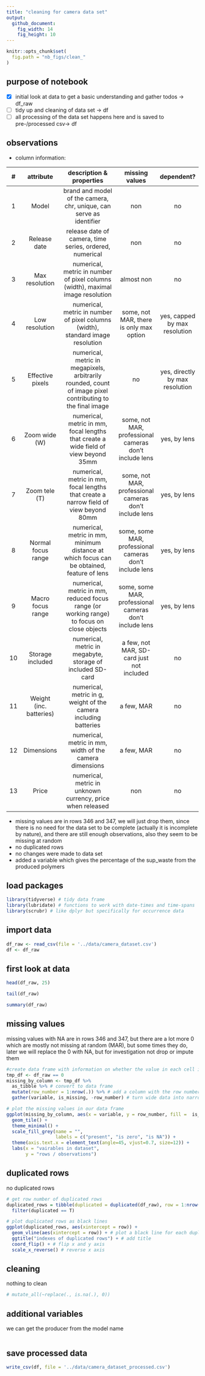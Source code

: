 ```yaml
---
title: "cleaning for camera data set"
output: 
  github_document:
    fig_width: 14
    fig_height: 10
---
```


```r
knitr::opts_chunk$set(
  fig.path = "nb_figs/clean_"
)
```



## purpose of notebook

  - [x] initial look at data to get a basic understanding and gather todos -> df_raw
  - [ ] tidy up and cleaning of data set -> df
  - [ ] all processing of the data set happens here and is saved to pre-/processed csv-> df
 

## observations

  - column information:  
  
  |  # | attribute | description & properties | missing values | dependent? |                                                                                              
  |:--:|:---------:|:-----------------------------------------------------------:|:---:|:---:|
  | 1 | Model | brand and model of the camera, chr, unique, can serve as identifier | non | no |
  | 2 | Release date | release date of camera, time series, ordered, numerical | non | no |
  | 3 | Max resolution | numerical, metric in number of pixel columns (width), maximal image resolution | almost non | no |
  | 4 | Low resolution | numerical, metric in number of pixel columns (width), standard image resolution | some, not MAR, there is only max option | yes, capped by max resolution |
  | 5 | Effective pixels | numerical, metric in megapixels, arbitrarily rounded, count of image pixel contributing to the final image | no | yes, directly by max resolution |
  | 6 | Zoom wide (W) | numerical, metric in mm, focal lengths that create a wide field of view beyond 35mm | some, not MAR, professional cameras don't include lens | yes, by lens |
  | 7 | Zoom tele (T) | numerical, metric in mm, focal lengths that create a narrow field of view beyond 80mm | some, not MAR, professional cameras don't include lens | yes, by lens |
  | 8 | Normal focus range | numerical, metric in mm, minimum distance at which focus can be obtained, feature of lens | some, some MAR, professional cameras don't include lens | yes, by lens |
  | 9 | Macro focus range | numerical, metric in mm, reduced focus range (or working range) to focus on close objects | some, some MAR, professional cameras don't include lens | yes, by lens |
  | 10 | Storage included | numerical, metric in megabyte, storage of included SD-card | a few, not MAR, SD-card just not included | no |  
  | 11 | Weight (inc. batteries) | numerical, metric in g, weight of the camera including batteries | a few, MAR | no |
  | 12 | Dimensions | numerical, metric in mm, width of the camera dimensions | a few, MAR | no |
  | 13 | Price | numerical, metric in unknown currency, price when released | non | no |
  
  - missing values are in rows 346 and 347, we will just drop them, since there is no need for the data set to be complete (actually it is incomplete by nature), and there are still       enough observations, also they seem to be missing at random 
  - no duplicated rows
  - no changes were made to data set
  - added a variable which gives the percentage of the sup_waste from the produced polymers
               

## load packages

```r
library(tidyverse) # tidy data frame
library(lubridate) # functions to work with date-times and time-spans
library(scrubr) # like dplyr but specifically for occurrence data
```


## import data

```r
df_raw <- read_csv(file = '../data/camera_dataset.csv')
df <- df_raw
```


## first look at data

```r
head(df_raw, 25)
```
```r
tail(df_raw)
```
```r
summary(df_raw)
```


## missing values

missing values with NA are in rows 346 and 347, but there are a lot more 0 which are mostly not missing at random (MAR), but some times they do, 
later we will replace the 0 with NA, but for investigation not drop or impute them

```r
#create data frame with information on whether the value in each cell is zero
tmp_df <- df_raw == 0
missing_by_column <- tmp_df %>%
  as_tibble %>% # convert to data frame
  mutate(row_number = 1:nrow(.)) %>% # add a column with the row number
  gather(variable, is_missing, -row_number) # turn wide data into narrow data

# plot the missing values in our data frame
ggplot(missing_by_column, aes(x = variable, y = row_number, fill =  is_missing)) +
  geom_tile() +
  theme_minimal() +
  scale_fill_grey(name = "",
                  labels = c("present", "is zero", "is NA")) +
  theme(axis.text.x = element_text(angle=45, vjust=0.7, size=12)) +
  labs(x = "vairables in dataset",
       y = "rows / observations")
```


## duplicated rows

no duplicated rows

```r
# get row number of duplicated rows
duplicated_rows = tibble(duplicated = duplicated(df_raw), row = 1:nrow(df_raw)) %>%
  filter(duplicated == T)

# plot duplicated rows as black lines
ggplot(duplicated_rows, aes(xintercept = row)) +
  geom_vline(aes(xintercept = row)) + # plot a black line for each duplicated row
  ggtitle("indexes of duplicated rows") + # add title
  coord_flip() + # flip x and y axis
  scale_x_reverse() # reverse x axis
```


## cleaning

nothing to clean

```r
# mutate_all(~replace(., is.na(.), 0))
```


## additional variables

we can get the producer from the model name

```r

```


## save processed data

```r
write_csv(df, file = '../data/camera_dataset_processed.csv')
```

